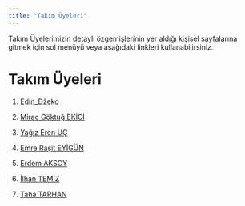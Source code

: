 ```yaml
---
title: "Takım Üyeleri"
---
```


Takım Üyelerimizin detaylı özgemişlerinin yer aldığı kişisel sayfalarına gitmek için sol menüyü veya aşağıdaki linkleri kullanabilirsiniz.

# Takım Üyeleri

1.  [Edin_Džeko](/takim/edindzeko.qmd)

1.  [Mirac Göktuğ EKİCİ](/takim/goktug.qmd)

2.  [Yağız Eren UÇ](/takim/yagiz.qmd)

3.  [Emre Raşit EYİGÜN](/takim/emre.qmd)

4.  [Erdem AKSOY](/takim/erdem.qmd)

5.  [İlhan TEMİZ](/takim/ilhan.qmd)

6.  [Taha TARHAN](/takim/taha.qmd)

